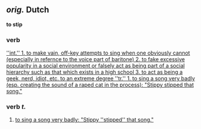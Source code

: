 ==''orig.'' Dutch==
'''to stip'''
===verb===
[[''int.'' 1. to make vain, off-key attempts to sing when one obviously cannot (especially in refernce to the voice part of baritone) 2. to fake excessive popularity in a social environment or falsely act as being part of a social hierarchy such as that which exists in a high school 3. to act as being a geek, nerd, idiot, etc. to an extreme degree ''tr.'' 1. to sing a song very badly (esp. creating the sound of a raped cat in the process): "Stippy stipped that song."]]

===verb ''t.''===
# [[to sing a song very badly: "Stippy ''stipped'' that song."]]